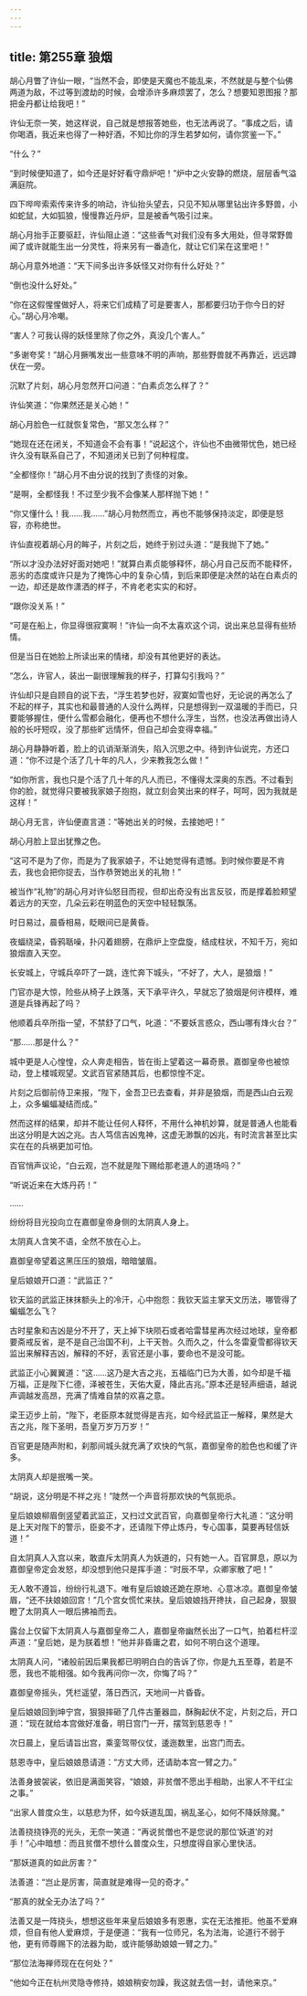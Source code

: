 ```yaml
---
---
---
```

title: 第255章 狼烟
---





胡心月瞥了许仙一眼，“当然不会，即使是天魔也不能乱来，不然就是与整个仙佛两道为敌，不过等到渡劫的时候，会增添许多麻烦罢了，怎么？想要知恩图报？那把金丹都让给我吧！”

许仙无奈一笑，她这样说，自己就是想报答她些，也无法再说了。“事成之后，请你喝酒，我近来也得了一种好酒，不知比你的浮生若梦如何，请你赏鉴一下。”

“什么？”

“到时候便知道了，如今还是好好看守鼎炉吧！”炉中之火安静的燃烧，层层香气溢满庭院。

四下哔哔索索传来许多的响动，许仙抬头望去，只见不知从哪里钻出许多野兽，小如蛇鼠，大如狐狼，慢慢靠近丹炉，显是被香气吸引过来。

胡心月抬手正要驱赶，许仙阻止道：“这些香气对我们没有多大用处，但寻常野兽闻了或许就能生出一分灵性，将来另有一番造化，就让它们呆在这里吧！”

胡心月意外地道：“天下间多出许多妖怪又对你有什么好处？”

“倒也没什么好处。”

“你在这假惺惺做好人，将来它们成精了可是要害人，那都要归功于你今日的好心。”胡心月冷嘲。

“害人？可我认得的妖怪里除了你之外，真没几个害人。”

“多谢夸奖！”胡心月撅嘴发出一些意味不明的声响，那些野兽就不再靠近，远远蹲伏在一旁。

沉默了片刻，胡心月忽然开口问道：“白素贞怎么样了？”

许仙笑道：“你果然还是关心她！”

胡心月脸色一红就恢复常色，“那又怎么样？”

“她现在还在闭关，不知道会不会有事！”说起这个，许仙也不由微带忧色，她已经许久没有联系自己了，不知道闭关已到了何种程度。

“全都怪你！”胡心月不由分说的找到了责怪的对象。

“是啊，全都怪我！不过至少我不会像某人那样抛下她！”

“你又懂什么！我……我……”胡心月勃然而立，再也不能够保持淡定，即便是怒容，亦称绝世。

许仙直视着胡心月的眸子，片刻之后，她终于别过头道：“是我抛下了她。”

“所以才没办法好好面对她吧！”就算白素贞能够释怀，胡心月自己反而不能释怀，恶劣的态度或许只是为了掩饰心中的复杂心情，到后来即便是决然的站在白素贞的一边，却还是故作潇洒的样子，不肯老老实实的和好。

“跟你没关系！”

“可是在船上，你显得很寂寞啊！”许仙一向不太喜欢这个词，说出来总显得有些矫情。

但是当日在她脸上所读出来的情绪，却没有其他更好的表达。

“怎么，许官人，装出一副很理解我的样子，打算勾引我吗？”

许仙却只是自顾自的说下去，“浮生若梦也好，寂寞如雪也好，无论说的再怎么了不起的样子，其实也和最普通的人没什么两样，只是想得到一双温暖的手而已，只要能够握住，便什么雪都会融化，便再也不想什么浮生，当然，也没法再做出诗人般的长吁短叹，没了那些旷远情怀，但自己却会变得幸福。”

胡心月静静听着，脸上的讥诮渐渐消失，陷入沉思之中。待到许仙说完，方还口道：“你不过是个活了几十年的凡人，少来教我怎么做！”

“如你所言，我也只是个活了几十年的凡人而已，不懂得太深奥的东西。不过看到你的脸，就觉得只要被我家娘子抱抱，就立刻会笑出来的样子，呵呵，因为我就是这样！”

胡心月无言，许仙便直言道：“等她出关的时候，去接她吧！”

胡心月脸上显出犹豫之色。

“这可不是为了你，而是为了我家娘子，不让她觉得有遗憾。到时候你要是不肯去，我也会把你捉去，当作恭贺她出关的礼物！”

被当作“礼物”的胡心月对许仙怒目而视，但却出奇没有出言反驳，而是撑着脸颊望着远方的天空，几朵云彩在明蓝色的天空中轻轻飘荡。

时日易过，晨昏相易，眨眼间已是黄昏。

夜蝠绕梁，昏鸦聒噪，扑闪着翅膀，在鼎炉上空盘旋，结成柱状，不知千万，宛如狼烟直入天空。

长安城上，守城兵卒吓了一跳，连忙奔下城头，“不好了，大人，是狼烟！”

门官亦是大惊，险些从椅子上跌落，天下承平许久，早就忘了狼烟是何许模样，难道是兵锋再起了吗？

他顺着兵卒所指一望，不禁舒了口气，叱道：“不要妖言惑众，西山哪有烽火台？”

“那……那是什么？”

城中更是人心惶惶，众人奔走相告，皆在街上望着这一幕奇景。嘉御皇帝也被惊动，登上楼城观望。文武百官紧随其后，也都惊惶不定。

片刻之后御前侍卫来报，“陛下，金吾卫已去查看，并非是狼烟，而是西山白云观上，众多蝙蝠凝结而成。”

然而这样的结果，却并不能让任何人释怀，不用什么神机妙算，就是普通人也能看出这分明是大凶之兆。古人笃信吉凶鬼神，这虚无渺飘的凶兆，有时流言甚至比实实在在的兵祸更加可怕。

百官悄声议论，“白云观，岂不就是陛下赐给那老道人的道场吗？”

“听说近来在大炼丹药！”

……

纷纷将目光投向立在嘉御皇帝身侧的太阴真人身上。

太阴真人含笑不语，全然不放在心上。

嘉御皇帝望着这黑压压的狼烟，暗暗皱眉。

皇后娘娘开口道：“武监正？”

钦天监的武监正抹抹额头上的冷汗，心中抱怨：我钦天监主掌天文历法，哪管得了蝙蝠怎么飞？

古时星象和吉凶是分不开了，天上掉下块陨石或者哈雷彗星再次经过地球，皇帝都要斋戒反省，是不是自己治国不利，上干天咎。久而久之，什么冬雷夏雪都得钦天监出来解释吉凶，解释的不好，丢官还是小事，要命也不是没可能。

武监正小心翼翼道：“这……这乃是大吉之兆，五福临门已为大善，如今却是千福万福，正是陛下仁德，泽被苍生，天佑大夏，降此吉兆。”原本还是轻声细语，越说声调越发高昂，充满了情难自禁的欢喜之意。

梁王迈步上前，“陛下，老臣原本就觉得是吉兆，如今经武监正一解释，果然是大吉之兆，陛下圣明，吾皇万岁万万岁！”

百官更是随声附和，刹那间城头就充满了欢快的气氛，嘉御皇帝的脸色也和缓了许多。

太阴真人却是抿嘴一笑。

“胡说，这分明是不祥之兆！”陡然一个声音将那欢快的气氛扼杀。

皇后娘娘柳眉倒竖望着武监正，又扫过文武百官，向嘉御皇帝行大礼道：“这分明是上天对陛下的警示，臣妾不才，还请陛下停止炼丹，专心国事，莫要再轻信妖道！”

自太阴真人入宫以来，敢直斥太阴真人为妖道的，只有她一人。百官屏息，原以为嘉御皇帝定会发怒，却没想到他只是挥手道：“时辰不早，众卿家散了吧！”

无人敢不遵旨，纷纷行礼退下。唯有皇后娘娘还跪在原地、心意冰凉。嘉御皇帝皱眉，“还不扶娘娘回宫！”几个宫女慌忙来扶。皇后娘娘挡开搀扶，自己起身，狠狠瞪了太阴真人一眼后拂袖而去。

露台上仅留下太阴真人与嘉御皇帝二人，嘉御皇帝幽然长出了一口气，拍着栏杆涩声道：“皇后她，是为朕着想！”他并非昏庸之君，如何不明白这个道理。

太阴真人问，“诸般前因后果我都已明明白白的告诉了你，你是九五至尊，若是不愿，我也不能相强。如今我再问你一次，你悔了吗？”

嘉御皇帝摇头，凭栏遥望，落日西沉，天地间一片昏昏。

皇后娘娘回到坤宁宫，狠狠摔砸了几件古董器皿，酥胸起伏不定，片刻之后，开口道：“现在就给本宫做好准备，明日宫门一开，摆驾到慈恩寺！”

次日晨上，皇后请旨出宫，乘銮驾带仪仗，逶迤数里，出宫门而去。

慈恩寺中，皇后娘娘恳请道：“方丈大师，还请助本宫一臂之力。”

法善身披袈裟，依旧是满面笑容，“娘娘，非贫僧不愿出手相助，出家人不干红尘之事。”

“出家人普度众生，以慈悲为怀，如今妖道乱国，祸乱圣心，如何不降妖除魔。”

法善挠挠铮亮的光头，无奈一笑道：“再说贫僧也不是您说的那位‘妖道’的对手！”心中暗想：而且贫僧不想什么普度众生，只想度得自家心里快活。

“那妖道真的如此厉害？”

法善道：“岂止是厉害，简直就是难得一见的奇才。”

“那真的就全无办法了吗？”

法善又是一阵挠头，想想这些年来皇后娘娘多有恩惠，实在无法推拒。他虽不爱麻烦，但自有他人爱麻烦，于是便道：“我有一位师兄，名为法海，论道行不弱于他，更有师尊赐下的法器为助，或许能够助娘娘一臂之力。”

“那位法海禅师现在在何处？”

“他如今正在杭州灵隐寺修持，娘娘稍安勿躁，我这就去信一封，请他来京。”